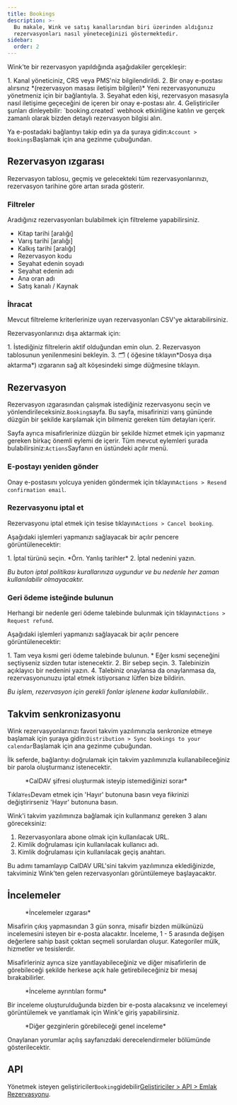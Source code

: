 ```yaml
---
title: Bookings
description: >-
  Bu makale, Wink ve satış kanallarından biri üzerinden aldığınız
  rezervasyonları nasıl yöneteceğinizi göstermektedir.
sidebar:
  order: 2
---
```


Wink'te bir rezervasyon yapıldığında aşağıdakiler gerçekleşir:

<Steps>
  1. Kanal yöneticiniz, CRS veya PMS'niz bilgilendirildi.
  2. Bir onay e-postası alırsınız *(rezervasyon masası iletişim bilgileri)* Yeni rezervasyonunuzu yönetmeniz için bir bağlantıyla.
  3. Seyahat eden kişi, rezervasyon masasıyla nasıl iletişime geçeceğini de içeren bir onay e-postası alır.
  4. Geliştiriciler şunları dinleyebilir: `booking.created` webhook etkinliğine katılın ve gerçek zamanlı olarak bizden detaylı rezervasyon bilgisi alın.
</Steps>


Ya e-postadaki bağlantıyı takip edin ya da şuraya gidin:`Account > Bookings`Başlamak için ana gezinme çubuğundan.

## Rezervasyon ızgarası

Rezervasyon tablosu, geçmiş ve gelecekteki tüm rezervasyonlarınızı, rezervasyon tarihine göre artan sırada gösterir.

### Filtreler

Aradığınız rezervasyonları bulabilmek için filtreleme yapabilirsiniz.

* Kitap tarihi \[aralığı]
* Varış tarihi \[aralığı]
* Kalkış tarihi \[aralığı]
* Rezervasyon kodu
* Seyahat edenin soyadı
* Seyahat edenin adı
* Ana oran adı
* Satış kanalı / Kaynak

### İhracat

Mevcut filtreleme kriterlerinize uyan rezervasyonları CSV'ye aktarabilirsiniz.

Rezervasyonlarınızı dışa aktarmak için:

<Steps>
  1. İstediğiniz filtrelerin aktif olduğundan emin olun.
  2. Rezervasyon tablosunun yenilenmesini bekleyin.
  3. 🗂️ ( öğesine tıklayın*Dosya dışa aktarma*) ızgaranın sağ alt köşesindeki simge düğmesine tıklayın.
</Steps>


## Rezervasyon

Rezervasyon ızgarasından çalışmak istediğiniz rezervasyonu seçin ve yönlendirileceksiniz.`Booking`sayfa.
Bu sayfa, misafirinizi varış gününde düzgün bir şekilde karşılamak için bilmeniz gereken tüm detayları içerir.

Sayfa ayrıca misafirlerinize düzgün bir şekilde hizmet etmek için yapmanız gereken birkaç önemli eylemi de içerir. Tüm mevcut eylemleri şurada bulabilirsiniz:`Actions`Sayfanın en üstündeki açılır menü.

### E-postayı yeniden gönder

Onay e-postasını yolcuya yeniden göndermek için tıklayın`Actions > Resend confirmation email`.

### Rezervasyonu iptal et

Rezervasyonu iptal etmek için tesise tıklayın`Actions > Cancel booking`.

Aşağıdaki işlemleri yapmanızı sağlayacak bir açılır pencere görüntülenecektir:

<Steps>
  1. İptal türünü seçin. *Örn. Yanlış tarihler*
  2. İptal nedenini yazın.
</Steps>


*Bu buton iptal politikası kurallarınıza uygundur ve bu nedenle her zaman kullanılabilir olmayacaktır.*

### Geri ödeme isteğinde bulunun

Herhangi bir nedenle geri ödeme talebinde bulunmak için tıklayın`Actions > Request refund`.

Aşağıdaki işlemleri yapmanızı sağlayacak bir açılır pencere görüntülenecektir:

<Steps>
  1. Tam veya kısmi geri ödeme talebinde bulunun.
     * Eğer kısmi seçeneğini seçtiyseniz sizden tutar istenecektir.
  2. Bir sebep seçin.
  3. Talebinizin açıklayıcı bir nedenini yazın.
  4. Talebiniz onaylansa da onaylanmasa da, rezervasyonunuzu iptal etmek istiyorsanız lütfen bize bildirin.
</Steps>


*Bu işlem, rezervasyon için gerekli fonlar işlenene kadar kullanılabilir.*.

## Takvim senkronizasyonu

Wink rezervasyonlarınızı favori takvim yazılımınızla senkronize etmeye başlamak için şuraya gidin:`Distribution > Sync bookings to your calendar`Başlamak için ana gezinme çubuğundan.

İlk seferde, bağlantıyı doğrulamak için takvim yazılımınızla kullanabileceğiniz bir parola oluşturmanız istenecektir.

<figure>
  <CloudinaryImage width="350" height="188" resize="scale" quality="best" alt="Şifre oluştur" src="academy/caldav-pass-code" errorImage="noimage_opaque_nyrtl0.png" />

  <figcaption>*CalDAV şifresi oluşturmak isteyip istemediğinizi sorar*</figcaption>
</figure>


Tıkla`Yes`Devam etmek için 'Hayır' butonuna basın veya fikrinizi değiştirirseniz 'Hayır' butonuna basın.

Wink'i takvim yazılımınıza bağlamak için kullanmanız gereken 3 alanı göreceksiniz:

1. Rezervasyonlara abone olmak için kullanılacak URL.
2. Kimlik doğrulaması için kullanılacak kullanıcı adı.
3. Kimlik doğrulaması için kullanılacak geçiş anahtarı.

Bu adımı tamamlayıp CalDAV URL'sini takvim yazılımınıza eklediğinizde, takviminiz Wink'ten gelen rezervasyonları görüntülemeye başlayacaktır.

## İncelemeler

<figure>
  <CloudinaryImage width="700" height="151" resize="scale" quality="best" alt="İnceleme ızgarası" src="academy/reviews" errorImage="noimage_opaque_nyrtl0.png" />

  <figcaption>*İncelemeler ızgarası*</figcaption>
</figure>


Misafirin çıkış yapmasından 3 gün sonra, misafir bizden mülkünüzü incelemesini isteyen bir e-posta alacaktır.
İnceleme, 1 - 5 arasında değişen değerlere sahip basit çoktan seçmeli sorulardan oluşur. Kategoriler mülk, hizmetler ve tesislerdir.

Misafirleriniz ayrıca size yanıtlayabileceğiniz ve diğer misafirlerin de görebileceği şekilde herkese açık hale getirebileceğiniz bir mesaj bırakabilirler.

<figure>
  <CloudinaryImage width="700" height="421" resize="scale" quality="best" alt="İncelemeyi onayla" src="academy/review-details" errorImage="noimage_opaque_nyrtl0.png" />

  <figcaption>*İnceleme ayrıntıları formu*</figcaption>
</figure>


Bir inceleme oluşturulduğunda bizden bir e-posta alacaksınız ve incelemeyi görüntülemek ve yanıtlamak için Wink'e giriş yapabilirsiniz.

<figure>
  <CloudinaryImage width="350" height="355" resize="scale" quality="best" alt="Kamuoyu incelemesi" src="academy/public-review" errorImage="noimage_opaque_nyrtl0.png" />

  <figcaption>*Diğer gezginlerin görebileceği genel inceleme*</figcaption>
</figure>


Onaylanan yorumlar açılış sayfanızdaki derecelendirmeler bölümünde gösterilecektir.

## API

Yönetmek isteyen geliştiriciler`Booking`gidebilir[Geliştiriciler > API > Emlak Rezervasyonu](/developers/apis/#property-booking-api).

